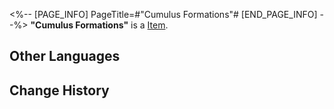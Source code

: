 <%-- [PAGE_INFO]
PageTitle=#"Cumulus Formations"#
[END_PAGE_INFO] --%>
{{Item Infobox
|title       = "Cumulus Formations"
|id          = 210200
|image       = Item Cumulus Formations.png
|type        = 
|invCategory = Valuables
|rarity      = 3
|effect      =
A record that can be played on the Express' phonograph. It might be a chance acquisition or a gift from someone else. All sorts of memories surge up when the music plays &mdash; the smiles, encounters, touches, and the excitement of battle. Maybe that is why people still collect records even as society rapidly advances.
The current record contains the track, "Cumulus Formations."
|description =

''Clear skies, soothed darkness, yet a quick shower followed by sun. Appearing clouds, fading clouds, enigmatic as life itself.''
}}
'''"Cumulus Formations"''' is a [[Item]].

==Other Languages==
{{Other Languages
|en   = "Cumulus Formations"
|zhs  = 《云阵四合》
|zht  = 〈雲陣四合〉
|ja   = 『雲陣四合』
|ko   = ≪운진사합≫
|es   = Formaciones de cúmulos
|fr   = « Cumulus Formations »
|ru   = Cumulus Formations
|th   = "Cumulus Formations"
|vi   = "Mây Tích Trận Địa"
|de   = „Quellwolken-Formationen“
|id   = "Cumulus Formations"
|pt   = "Cumulus Formations"
}}

==Change History==
{{Change History|2.0}}